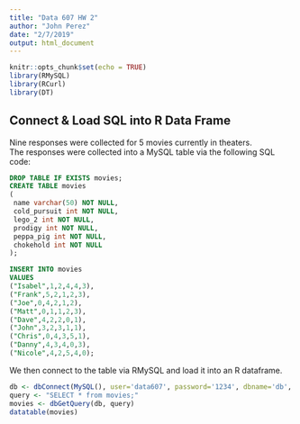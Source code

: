 ```yaml
---
title: "Data 607 HW 2"
author: "John Perez"
date: "2/7/2019"
output: html_document
---
```


```r
knitr::opts_chunk$set(echo = TRUE)
library(RMySQL)
library(RCurl)
library(DT)
```

## Connect & Load SQL into R Data Frame
  
Nine responses were collected for 5 movies currently in theaters.  
The responses were collected into a MySQL table via the following SQL code:  
```sql
DROP TABLE IF EXISTS movies;
CREATE TABLE movies 
(
 name varchar(50) NOT NULL,
 cold_pursuit int NOT NULL,
 lego_2 int NOT NULL,
 prodigy int NOT NULL,
 peppa_pig int NOT NULL,
 chokehold int NOT NULL
);

INSERT INTO movies
VALUES
("Isabel",1,2,4,4,3),
("Frank",5,2,1,2,3),
("Joe",0,4,2,1,2),
("Matt",0,1,1,2,3),
("Dave",4,2,2,0,1),
("John",3,2,3,1,1),
("Chris",0,4,3,5,1),
("Danny",4,3,4,0,3),
("Nicole",4,2,5,4,0);
```


We then connect to the table via RMySQL and load it into an R dataframe.  
```r
db <- dbConnect(MySQL(), user='data607', password='1234', dbname='db', host='35.226.66.59')
query <- "SELECT * from movies;"
movies <- dbGetQuery(db, query)
datatable(movies)
```

